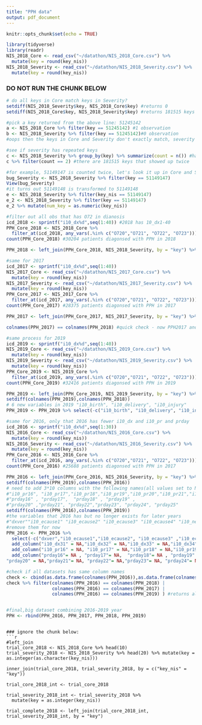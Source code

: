 ```yaml
---
title: "PPH data"
output: pdf_document
---
```


```r
knitr::opts_chunk$set(echo = TRUE)
```

```r
library(tidyverse)
library(readr)
NIS_2018_Core <- read_csv("~/datathon/NIS_2018_Core.csv") %>%
  mutate(key = round(key_nis))
NIS_2018_Severity <- read_csv("~/datathon/NIS_2018_Severity.csv") %>%
  mutate(key = round(key_nis))

```

### DO NOT RUN THE CHUNK BELOW 
```r
# do all keys in Core match keys in Severity?
setdiff(NIS_2018_Severity$key, NIS_2018_Core$key) #returns 0
setdiff(NIS_2018_Core$key, NIS_2018_Severity$key) #returns 181515 keys that are in Core but not Severity

#pick a key returned from the above line: 51245142
a <- NIS_2018_Core %>% filter(key == 51245142) #1 observation
b <- NIS_2018_Severity %>% filter(key == 51245142)#0 observation
#oops then the keys in Core and Severity don't exactly match, severity might have repeated rows 

#see if severity has repeated keys
c <- NIS_2018_Severity %>% group_by(key) %>% summarize(count = n()) #has 6923983 rows(aka distinct keys), but Severity has 7105498 rows, 181515 rows are missing
c %>% filter(count == 2) #there are 181515 keys that showed up twice

#for example, 51149147 is counted twice, let's look it up in Core and Severity
bug_Severity <- NIS_2018_Severity %>% filter(key == 51149147)
View(bug_Severity)
#it turns out 51149148 is transformed to 51149148
e <- NIS_2018_Severity %>% filter(key_nis == 51149147)
e_2 <- NIS_2018_Severity %>% filter(key == 51149147)
e_2 %>% mutate(num_key = as.numeric(key_nis))
```

```r
#filter out all obs that has O72 in dianosis
icd_2018 <- sprintf("i10_dx%d",seq(1:40)) #2018 has 10_dx1-40
PPH_Core_2018 <- NIS_2018_Core %>% 
  filter_at(icd_2018, any_vars(.%in% c("O720","O721", "O722", "O723")))
count(PPH_Core_2018) #30204 patients diagonsed with PPH in 2018

PPH_2018 <- left_join(PPH_Core_2018, NIS_2018_Severity, by = "key") %>% select(-c("key_nis.x","hosp_nis.y"))

```

```r
#same for 2017
icd_2017 <- sprintf("i10_dx%d",seq(1:40)) 
NIS_2017_Core <- read_csv("~/datathon/NIS_2017_Core.csv") %>%
  mutate(key = round(key_nis))
NIS_2017_Severity <- read_csv("~/datathon/NIS_2017_Severity.csv") %>%
  mutate(key = round(key_nis))
PPH_Core_2017 <- NIS_2017_Core %>% 
  filter_at(icd_2017, any_vars(.%in% c("O720","O721", "O722", "O723")))
count(PPH_Core_2017) #28375 patients diagonsed with PPH in 2017

PPH_2017 <- left_join(PPH_Core_2017, NIS_2017_Severity, by = "key") %>% select(-c("key_nis.x","hosp_nis.y","dxver","prver")) #the dxver and prver in 2017 are all 10,no these two columns in years after

colnames(PPH_2017) == colnames(PPH_2018) #quick check - now PPH2017 and 2018 have same columns

#same process for 2019
icd_2019 <- sprintf("i10_dx%d",seq(1:40)) 
NIS_2019_Core <- read_csv("~/datathon/NIS_2019_Core.csv") %>%
  mutate(key = round(key_nis))
NIS_2019_Severity <- read_csv("~/datathon/NIS_2019_Severity.csv") %>%
  mutate(key = round(key_nis))
PPH_Core_2019 <- NIS_2019_Core %>% 
  filter_at(icd_2019, any_vars(.%in% c("O720","O721", "O722", "O723")))
count(PPH_Core_2019) #32416 patients diagonsed with PPH in 2019

PPH_2019 <- left_join(PPH_Core_2019, NIS_2019_Severity, by = "key") %>% select(-c("key_nis.x","hosp_nis.y"))
setdiff(colnames(PPH_2019),colnames(PPH_2018))
# 6 new variables in 2019 "i10_birth", "i10_delivery", "i10_injury"     "i10_multinjury" , "i10_serviceline" ,"pclass_orproc", drop them for now
PPH_2019 <- PPH_2019 %>% select(-c("i10_birth", "i10_delivery", "i10_injury",    "i10_multinjury" , "i10_serviceline" ,"pclass_orproc"))

#same for 2016, only that 2016 has fewer i10_dx and i10_pr and prday
icd_2016 <- sprintf("i10_dx%d",seq(1:30)) 
NIS_2016_Core <- read_csv("~/datathon/NIS_2016_Core.csv") %>%
  mutate(key = round(key_nis))
NIS_2016_Severity <- read_csv("~/datathon/NIS_2016_Severity.csv") %>%
  mutate(key = round(key_nis))
PPH_Core_2016 <- NIS_2016_Core %>% 
  filter_at(icd_2016, any_vars(.%in% c("O720","O721", "O722", "O723")))
count(PPH_Core_2016) #25688 patients diagonsed with PPH in 2017

PPH_2016 <- left_join(PPH_Core_2016, NIS_2016_Severity, by = "key") %>% select(-c("key_nis.x","hosp_nis.y"))
setdiff(colnames(PPH_2019),colnames(PPH_2016))
# need to add 3*10 columns with the following names(all values set to NA) #"i10_dx31","i10_dx32","i10_dx33","i10_dx34", "i10_dx35","i10_dx36","i10_dx37", "i10_dx38","i10_dx39","i10_dx40",
#"i10_pr16", "i10_pr17","i10_pr18","i10_pr19","i10_pr20","i10_pr21","i10_pr22","i10_pr23", "i10_pr24","i10_pr25",
#"prday16" , "prday17",  "prday18" , "prday19" ,
#"prday20" ,"prday21", "prday22","prday23", "prday24", "prday25"
setdiff(colnames(PPH_2016),colnames(PPH_2019))
#the variables that 2016 has but no longer exists for later years
#"dxver""i10_ecause1" "i10_ecause2" "i10_ecause3" "i10_ecause4" "i10_necause" "prver"
#remove them for now
PPH_2016 <- PPH_2016 %>% 
  select(-c("dxver","i10_ecause1","i10_ecause2", "i10_ecause3" ,"i10_ecause4" ,"i10_necause","prver")) %>% 
  add_column("i10_dx31" = NA,"i10_dx32" = NA,"i10_dx33" = NA,"i10_dx34"= NA, "i10_dx35"= NA,"i10_dx36"= NA,"i10_dx37"= NA, "i10_dx38"= NA,"i10_dx39"= NA,"i10_dx40"= NA, .after = "i10_dx30") %>%
  add_column("i10_pr16" = NA, "i10_pr17" = NA,"i10_pr18" = NA,"i10_pr19"= NA,"i10_pr20"= NA,"i10_pr21"= NA,"i10_pr22"= NA,"i10_pr23"= NA, "i10_pr24"= NA,"i10_pr25"= NA, .after = "i10_pr15") %>%
  add_column("prday16"= NA , "prday17"= NA,  "prday18"= NA , "prday19" = NA,
"prday20" = NA,"prday21"= NA, "prday22"= NA,"prday23"= NA, "prday24"= NA, "prday25"= NA, .after = "prday15")

#check if all datasets has same column names
check <- cbind(as.data.frame(colnames(PPH_2016)),as.data.frame(colnames(PPH_2017)),as.data.frame(colnames(PPH_2018)), as.data.frame(colnames(PPH_2019)))
check %>% filter(colnames(PPH_2016) == colnames(PPH_2018) | 
                 colnames(PPH_2016) == colnames(PPH_2017) |
                 colnames(PPH_2016) == colnames(PPH_2019) ) #returns all the 125 rows! so now all 4 datasets have same variables in same order


#final,big dataset combining 2016-2019 year
PPH <- rbind(PPH_2016, PPH_2017, PPH_2018, PPH_2019)

```


```

### ignore the chunk below:
```r
#left_join
trial_core_2018 <- NIS_2018_Core %>% head(10)
trial_severity_2018 <- NIS_2018_Severity %>% head(20) %>% mutate(key = as.integer(as.character(key_nis)))

inner_join(trial_core_2018, trial_severity_2018, by = c("key_nis" = "key"))

trial_core_2018_int <- trial_core_2018

trial_severity_2018_int <- trial_severity_2018 %>% 
  mutate(key = as.integer(key_nis))

trial_complete_2018 <- left_join(trial_core_2018_int, trial_severity_2018_int, by = "key") 
```